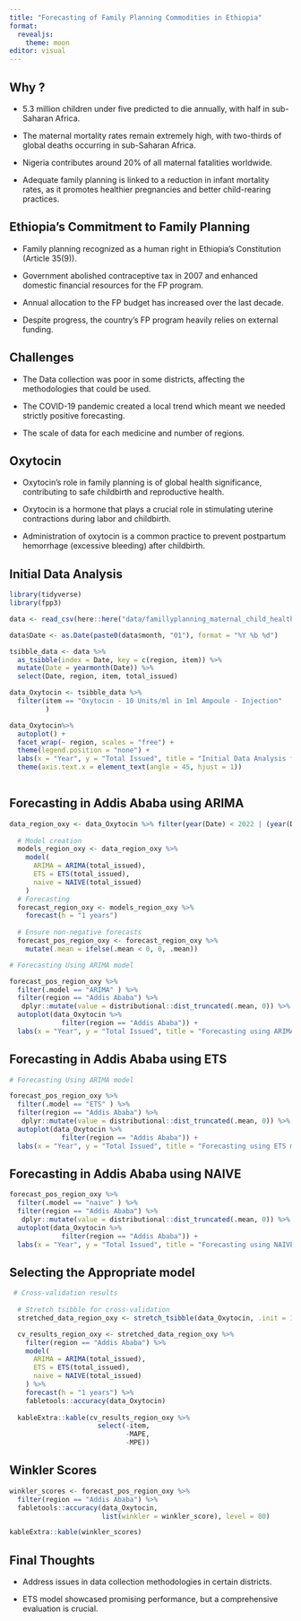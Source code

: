 ```yaml
---
title: "Forecasting of Family Planning Commodities in Ethiopia"
format:
  revealjs: 
    theme: moon
editor: visual
---
```


## Why ?

-   5.3 million children under five predicted to die annually, with half in sub-Saharan Africa.

-   The maternal mortality rates remain extremely high, with two-thirds of global deaths occurring in sub-Saharan Africa.

-   Nigeria contributes around 20% of all maternal fatalities worldwide.

-   Adequate family planning is linked to a reduction in infant mortality
    rates, as it promotes healthier pregnancies and better child-rearing
    practices.

## **Ethiopia's Commitment to Family Planning**

-   Family planning recognized as a human right in Ethiopia's Constitution (Article 35(9)).

-   Government abolished contraceptive tax in 2007 and enhanced domestic financial resources for the FP program.

-   Annual allocation to the FP budget has increased over the last decade.

-   Despite progress, the country's FP program heavily relies on external funding.

## Challenges 

-   The Data collection was poor in some districts, affecting the methodologies that could be used.

-   The COVID-19 pandemic created a local trend which meant we needed strictly positive forecasting.

-   The scale of data for each medicine and number of regions.

## Oxytocin

-   Oxytocin's role in family planning is of global health significance, contributing to safe childbirth and reproductive health.

-   Oxytocin is a hormone that plays a crucial role in stimulating uterine contractions during labor and childbirth.

-   Administration of oxytocin is a common practice to prevent postpartum hemorrhage (excessive bleeding) after childbirth.

## Initial Data Analysis

```r

library(tidyverse)
library(fpp3)

data <- read_csv(here::here("data/famillyplanning_maternal_child_health_products.csv"))

data$Date <- as.Date(paste0(data$month, "01"), format = "%Y %b %d")

tsibble_data <- data %>%
  as_tsibble(index = Date, key = c(region, item)) %>%
  mutate(Date = yearmonth(Date)) %>%
  select(Date, region, item, total_issued)

data_Oxytocin <- tsibble_data %>% 
  filter(item == "Oxytocin - 10 Units/ml in 1ml Ampoule - Injection" 
         )

data_Oxytocin%>% 
  autoplot() +
  facet_wrap(~ region, scales = "free") +
  theme(legend.position = "none") +
  labs(x = "Year", y = "Total Issued", title = "Initial Data Analysis for Oxytocin") +
  theme(axis.text.x = element_text(angle = 45, hjust = 1)) 
  
```

## Forecasting in Addis Ababa using ARIMA

```r

data_region_oxy <- data_Oxytocin %>% filter(year(Date) < 2022 | (year(Date) == 2022 & month(Date) <= "May"))
  
  # Model creation
  models_region_oxy <- data_region_oxy %>% 
    model(
      ARIMA = ARIMA(total_issued),
      ETS = ETS(total_issued),
      naive = NAIVE(total_issued)
    )
  # Forecasting
  forecast_region_oxy <- models_region_oxy %>% 
    forecast(h = "1 years")
  
  # Ensure non-negative forecasts
  forecast_pos_region_oxy <- forecast_region_oxy %>%
    mutate(.mean = ifelse(.mean < 0, 0, .mean))
```

```r

# Forecasting Using ARIMA model

forecast_pos_region_oxy %>% 
  filter(.model == "ARIMA" ) %>%
  filter(region == "Addis Ababa") %>% 
   dplyr::mutate(value = distributional::dist_truncated(.mean, 0)) %>% 
  autoplot(data_Oxytocin %>% 
             filter(region == "Addis Ababa")) +
  labs(x = "Year", y = "Total Issued", title = "Forecasting using ARIMA model")
```

## Forecasting in Addis Ababa using ETS

```r
# Forecasting Using ARIMA model

forecast_pos_region_oxy %>% 
  filter(.model == "ETS" ) %>%
  filter(region == "Addis Ababa") %>% 
   dplyr::mutate(value = distributional::dist_truncated(.mean, 0)) %>% 
  autoplot(data_Oxytocin %>% 
             filter(region == "Addis Ababa")) +
  labs(x = "Year", y = "Total Issued", title = "Forecasting using ETS model")

```

## Forecasting in Addis Ababa using NAIVE

```r
forecast_pos_region_oxy %>% 
  filter(.model == "naive" ) %>%
  filter(region == "Addis Ababa") %>% 
   dplyr::mutate(value = distributional::dist_truncated(.mean, 0)) %>% 
  autoplot(data_Oxytocin %>% 
             filter(region == "Addis Ababa")) +
  labs(x = "Year", y = "Total Issued", title = "Forecasting using NAIVE model")
```

## Selecting the Appropriate model

```r
 # Cross-validation results
  
  # Stretch tsibble for cross-validation
  stretched_data_region_oxy <- stretch_tsibble(data_Oxytocin, .init = 1, .step = 1)

  cv_results_region_oxy <- stretched_data_region_oxy %>%
    filter(region == "Addis Ababa") %>% 
    model(
      ARIMA = ARIMA(total_issued),
      ETS = ETS(total_issued),
      naive = NAIVE(total_issued)
    ) %>%
    forecast(h = "1 years") %>%
    fabletools::accuracy(data_Oxytocin)
  
  kableExtra::kable(cv_results_region_oxy %>% 
                      select(-item,
                             -MAPE,
                             -MPE))
```

## Winkler Scores

```r
winkler_scores <- forecast_pos_region_oxy %>% 
  filter(region == "Addis Ababa") %>% 
  fabletools::accuracy(data_Oxytocin,
                       list(winkler = winkler_score), level = 80)

kableExtra::kable(winkler_scores)
```

## Final Thoughts

-   Address issues in data collection methodologies in certain districts.

-   ETS model showcased promising performance, but a comprehensive evaluation is crucial.
